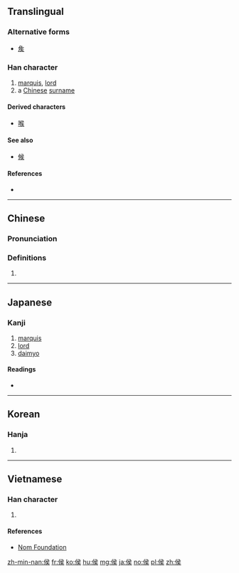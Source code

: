 {{also|候}}
==Translingual==

===Alternative forms===
* [[矦]]

===Han character===
{{Han char|rn=9|rad=人|as=07|sn=9|four=27234|canj=ONMK}}

# [[marquis]], [[lord]]
# a [[Chinese]] [[surname]]

====Derived characters====
* [[喉]]

====See also====
* [[候]]

====References====
* {{Han ref|kx=0103.070|dkj=00633|dj=0218.200|hdz=10167.010|uh=4FAF|ud=20399|bh=AB4A|bd=43850}}

----

==Chinese==
{{zh-forms}}

===Pronunciation===
{{zh-pron
|m=hóu
|c=hau4,hau6
|mc=y
|oc=y
|ma=
|cat=n,pn
}}

===Definitions===
# {{rfdef|lang=zh}}

----

==Japanese==

===Kanji===
{{ja-kanji|grade=c|rs=人07}}

# [[marquis]]
# [[lord]]
# [[daimyo]]

====Readings====
* {{ja-readings|goon=[[ぐ]] (gu)|kanon=[[こう]] (kō)|kun=[[まと]] (mato), [[きみ]] (kimi)}}

----

==Korean==

===Hanja===
{{ko-hanja|hangeul=[[후]], [[혜]]|eumhun=제후, 어조사 혜|rv=hu, hye|mr=hu, hye|y=hwu, hyey}}

# {{defn|lang=ko|sort=人07}}

----

==Vietnamese==

===Han character===
{{vi-hantu|[[hậu]], [[hầu]]|rs=人07}}

# {{defn|lang=vi|sort=人07}}

====References====
* [http://nomfoundation.org/common/nom_details.php?codepoint=4faf Nom Foundation]

[[zh-min-nan:侯]]
[[fr:侯]]
[[ko:侯]]
[[hu:侯]]
[[mg:侯]]
[[ja:侯]]
[[no:侯]]
[[pl:侯]]
[[zh:侯]]